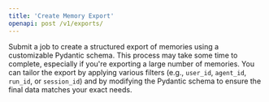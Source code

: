 ```yaml
---
title: 'Create Memory Export'
openapi: post /v1/exports/
---
```


Submit a job to create a structured export of memories using a customizable Pydantic schema. This process may take some time to complete, especially if you're exporting a large number of memories. You can tailor the export by applying various filters (e.g., `user_id`, `agent_id`, `run_id`, or `session_id`) and by modifying the Pydantic schema to ensure the final data matches your exact needs.
